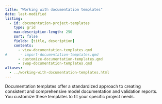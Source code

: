 ```yaml
---
title: "Working with documentation templates"
date: last-modified
listing:
  - id: documentation-project-templates
    type: grid
    max-description-length: 250
    sort: false
    fields: [title, description]
    contents:
      - view-documentation-templates.qmd
#      - import-documentation-templates.qmd
      - customize-documentation-templates.qmd
      - swap-documentation-templates.qmd
aliases:
  - ../working-with-documentation-templates.html
---
```


Documentation templates offer a standardized approach to creating consistent and comprehensive model documentation and validation reports. You customize these templates to fit your specific project needs.

:::{#documentation-project-templates}
:::